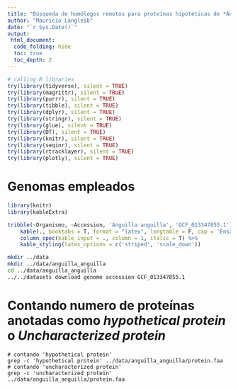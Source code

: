 ```yaml
---
title: "Búsqueda de homólogos remotos para proteínas hipotéticas de *Anguilla anguilla*"
author: "Mauricio Langleib"
date: "`r Sys.Date()`"
output: 
 html_document:
  code_folding: hide
  toc: true
  toc_depth: 2
---
```



<style type="text/css">
.main-container {
  max-width: 1800px;
  margin-left: auto;
  margin-right: auto;
}
</style>

```r
# calling R libraries
try(library(tidyverse), silent = TRUE)
try(library(magrittr), silent = TRUE)
try(library(purrr), silent = TRUE)
try(library(tibble), silent = TRUE)
try(library(dplyr), silent = TRUE)
try(library(stringr), silent = TRUE)
try(library(glue), silent = TRUE)
try(library(DT), silent = TRUE)
try(library(knitr), silent = TRUE)
try(library(seqinr), silent = TRUE)
try(library(rtracklayer), silent = TRUE)
try(library(plotly), silent = TRUE)
```

# Genomas empleados
```r
library(knitr)
library(kableExtra)

tribble(~Organismo, ~Accession, 'Anguilla anguilla', 'GCF_013347855.1') %>%
	kable(., booktabs = T, format = "latex", longtable = F, cap = 'Ensamblados genómicos empleados en este estudio.') %>%
	column_spec(kable_input = ., column = 1, italic = T) %>%
	kable_styling(latex_options = c('striped', 'scale_down'))

```

```bash
mkdir ../data
mkdir ../data/anguilla_anguilla
cd ../data/anguilla_anguilla
../../datasets download genome accession GCF_013347855.1
```

# Contando numero de proteínas anotadas como *hypothetical protein* o *Uncharacterized protein*
```eval
# contando 'hypothetical protein'
grep -c 'hypothetical protein' ../data/anguilla_anguilla/protein.faa
# contando 'uncharacterized protein'
grep -c 'uncharacterized protein' ../data/anguilla_anguilla/protein.faa
```
